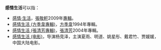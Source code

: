 '''感情生活'''可以指：

* [[感情·生活|感情·生活]]，[[張敬軒|張敬軒]]2009年[[專輯|專輯]]。
* [[感情生活_(方季韋專輯)|感情生活 (方季韋專輯)]]，[[方季韋|方季韋]]1994年專輯。
* [[感情生活_(張清芳專輯)|感情生活 (張清芳專輯)]]，[[張清芳|張清芳]]2004年專輯。
* [[感情生活_(电影)|感情生活 (电影)]]，导演杨竞泽，主演夏雨、明道、姚星彤、戴君竹、贾媛媛，中国大陆电影。

{{disambig|S|Cat=四字作品消歧义}}
